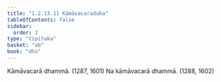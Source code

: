 ```yaml
---
title: "1.2.13.11 Kāmāvacaraduka"
tableOfContents: false
sidebar:
  order: 3
type: "tipitaka"
basket: "ab"
book: "dhs"
---
```



<DynamicBreadcrumb />

<Division number="115" book="dhs" bookNo="29" page="14">

<Paragraph number="265" book="dhs">
Kāmāvacarā dhammā. (<Emphasis>1287, 1601</Emphasis>)
</Paragraph>

<Paragraph number="266" book="dhs">
Na kāmāvacarā dhammā. (<Emphasis>1288, 1602</Emphasis>)
</Paragraph>
</Division>